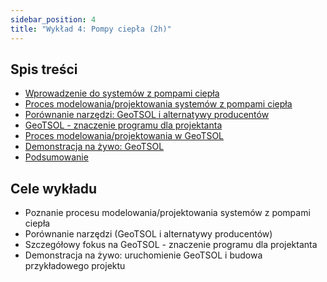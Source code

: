 ```yaml
---
sidebar_position: 4
title: "Wykład 4: Pompy ciepła (2h)"
---
```


## Spis treści

 - [Wprowadzenie do systemów z pompami ciepła](./01-wprowadzenie-pompy-ciepla.mdx)
 - [Proces modelowania/projektowania systemów z pompami ciepła](./02-proces-modelowania.mdx)
 - [Porównanie narzędzi: GeoTSOL i alternatywy producentów](./03-porownanie-narzedzi.mdx)
 - [GeoTSOL - znaczenie programu dla projektanta](./04-geotsol-znaczenie.mdx)
 - [Proces modelowania/projektowania w GeoTSOL](./05-proces-geotsol.mdx)
 - [Demonstracja na żywo: GeoTSOL](./06-demonstracja-geotsol.mdx)
 - [Podsumowanie](./07-podsumowanie.mdx)

## Cele wykładu

- Poznanie procesu modelowania/projektowania systemów z pompami ciepła
- Porównanie narzędzi (GeoTSOL i alternatywy producentów)
- Szczegółowy fokus na GeoTSOL - znaczenie programu dla projektanta
- Demonstracja na żywo: uruchomienie GeoTSOL i budowa przykładowego projektu
